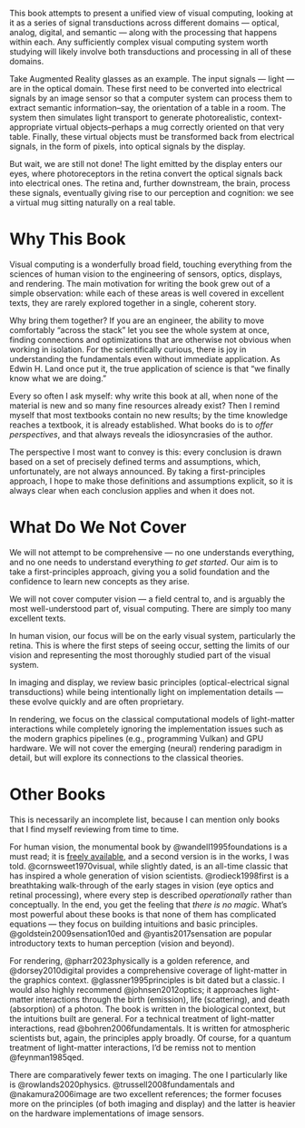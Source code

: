 This book attempts to present a unified view of visual computing, looking at it as a series of signal transductions across different domains --- optical, analog, digital, and semantic --- along with the processing that happens within each.
Any sufficiently complex visual computing system worth studying will likely involve both transductions and processing in all of these domains.

Take Augmented Reality glasses as an example.
The input signals --- light --- are in the optical domain. These first need to be converted into electrical signals by an image sensor so that a computer system can process them to extract semantic information--say, the orientation of a table in a room. The system then simulates light transport to generate photorealistic, context-appropriate virtual objects--perhaps a mug correctly oriented on that very table. Finally, these virtual objects must be transformed back from electrical signals, in the form of pixels, into optical signals by the display.

But wait, we are still not done!
The light emitted by the display enters our eyes, where photoreceptors in the retina convert the optical signals back into electrical ones. The retina and, further downstream, the brain, process these signals, eventually giving rise to our perception and cognition: we see a virtual mug sitting naturally on a real table.

# Why This Book {.unnumbered}

Visual computing is a wonderfully broad field, touching everything from the sciences of human vision to the engineering of sensors, optics, displays, and rendering.
The main motivation for writing the book grew out of a simple observation: while each of these areas is well covered in excellent texts, they are rarely explored together in a single, coherent story.

Why bring them together?
If you are an engineer, the ability to move comfortably "across the stack" let you see the whole system at once, finding connections and optimizations that are otherwise not obvious when working in isolation.
For the scientifically curious, there is joy in understanding the fundamentals even without immediate application.
As Edwin H. Land once put it, the true application of science is that “we finally know what we are doing.”

Every so often I ask myself: why write this book at all, when none of the material is new and so many fine resources already exist?
Then I remind myself that most textbooks contain no new results; by the time knowledge reaches a textbook, it is already established.
What books do is to *offer perspectives*, and that always reveals the idiosyncrasies of the author.

The perspective I most want to convey is this: every conclusion is drawn based on a set of precisely defined terms and assumptions, which, unfortunately, are not always announced.
By taking a first-principles approach, I hope to make those definitions and assumptions explicit, so it is always clear when each conclusion applies and when it does not.

# What Do We Not Cover

We will not attempt to be comprehensive --- no one understands everything, and no one needs to understand everything *to get started*.
Our aim is to take a first-principles approach, giving you a solid foundation and the confidence to learn new concepts as they arise.

We will not cover computer vision --- a field central to, and is arguably the most well-understood part of, visual computing.
There are simply too many excellent texts.

In human vision, our focus will be on the early visual system, particularly the retina.
This is where the first steps of seeing occur, setting the limits of our vision and representing the most thoroughly studied part of the visual system.

In imaging and display, we review basic principles (optical-electrical signal transductions) while being intentionally light on implementation details --- these evolve quickly and are often proprietary.

In rendering, we focus on the classical computational models of light-matter interactions while completely ignoring the implementation issues such as the modern graphics pipelines (e.g., programming Vulkan) and GPU hardware.
We will not cover the emerging (neural) rendering paradigm in detail, but will explore its connections to the classical theories.

# Other Books

This is necessarily an incomplete list, because I can mention only books that I find myself reviewing from time to time.

For human vision, the monumental book by @wandell1995foundations is a must read; it is [freely available](https://wandell.github.io/FOV-1995/), and a second version is in the works, I was told.
@cornsweet1970visual, while slightly dated, is an all-time classic that has inspired a whole generation of vision scientists.
@rodieck1998first is a breathtaking walk-through of the early stages in vision (eye optics and retinal processing), where every step is described *operationally* rather than conceptually.
In the end, you get the feeling that *there is no magic*.
What's most powerful about these books is that none of them has complicated equations --- they focus on building intuitions and basic principles.
@goldstein2009sensation10ed and @yantis2017sensation are popular introductory texts to human perception (vision and beyond).

For rendering, @pharr2023physically is a golden reference, and @dorsey2010digital provides a comprehensive coverage of light-matter in the graphics context.
@glassner1995principles is bit dated but a classic.
I would also highly recommend @johnsen2012optics; it approaches light-matter interactions through the birth (emission), life (scattering), and death (absorption) of a photon.
The book is written in the biological context, but the intuitions built are general.
For a technical treatment of light-matter interactions, read @bohren2006fundamentals.
It is written for atmospheric scientists but, again, the principles apply broadly.
Of course, for a quantum treatment of light-matter interactions, I'd be remiss not to mention @feynman1985qed.

There are comparatively fewer texts on imaging.
The one I particularly like is @rowlands2020physics.
@trussell2008fundamentals and @nakamura2006image are two excellent references; the former focuses more on the principles (of both imaging and display) and the latter is heavier on the hardware implementations of image sensors.